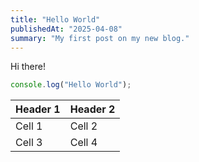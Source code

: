 ```yaml
---
title: "Hello World"
publishedAt: "2025-04-08"
summary: "My first post on my new blog."
---
```


Hi there!

```jsx
console.log("Hello World");
```

| Header 1 | Header 2 |
| -------- | -------- |
| Cell 1   | Cell 2   |
| Cell 3   | Cell 4   |
